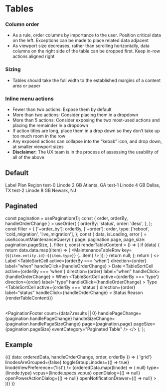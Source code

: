 

<Meta title="Components/Table" />

# Tables

### Column order
- As a rule, order columns by importance to the user. Position critical data on the left. Exceptions can be made to place related data adjacent
- As viewport size decreases, rather than scrolling horizontally, data columns on the right side of the table can be dropped first. Keep in-row actions aligned right

### Sizing
- Tables should take the full width to the established margins of a content area or paper

### Inline menu actions 
- Fewer than two actions: Expose them by default
- More than two actions: Consider placing them in a dropdown
- More than 5 actions: Consider exposing the two most-used actions and placing the remainder in a dropdown
- If action titles are long, place them in a drop down so they don’t take up too much room in the row
- Any exposed actions can collapse into the “kebab” icon, and drop down, at smaller viewport sizes
- **Disclaimer:** The UX team is in the process of assessing the usability of all of the above


## Default

<Canvas>
  <Story name="Default">
    <TableWrapper>
      <TableHead>
        <TableRow>
          <TableCell>
            Label
          </TableCell>
          <TableCell>
            Plan
          </TableCell>
          <TableCell>
            Region
          </TableCell>
        </TableRow>
      </TableHead>
      <TableBody>
        <TableRow>
          <TableCell>test-0</TableCell>
          <TableCell>Linode 2 GB</TableCell>
          <TableCell>Atlanta, GA</TableCell>
        </TableRow>
        <TableRow>
          <TableCell>test-1</TableCell>
          <TableCell>Linode 4 GB</TableCell>
          <TableCell>Dallas, TX</TableCell>
        </TableRow>
        <TableRow>
          <TableCell>test-2</TableCell>
          <TableCell>Linode 8 GB</TableCell>
          <TableCell>Newark, NJ</TableCell>
        </TableRow>
      </TableBody>
    </TableWrapper>
  </Story>
</Canvas>

## Paginated

<Canvas>
  <Story name="Paginated">
    <PagiatedExample />
  </Story>
</Canvas>

  const pagination = usePagination(1);
  const { order, orderBy, handleOrderChange } = useOrder(
    {
      orderBy: 'status',
      order: 'desc',
    },
  );
  const filter = {
    ['+order_by']: orderBy,
    ['+order']: order,
    type: ['reboot', 'cold_migration', 'live_migration'],
  };
  const { data, isLoading, error } = useAccountMaintenanceQuery(
    {
      page: pagination.page,
      page_size: pagination.pageSize,
    },
    filter
  );
  const renderTableContent = () => {
    if (data) {
      return data.data.map((item) => (
        <MaintenanceTableRow key={`${item.entity.id}-${item.type}`} {...item} />
      ));
    }
    return null;
  };
  return (
    <>
      <Table>
        <TableHead>
          <TableRow>
            <TableCell>Label</TableCell>
            <TableSortCell
              active={orderBy === 'when'}
              direction={order}
              label="when"
              handleClick={handleOrderChange}
            >
              Date
            </TableSortCell>
            <TableSortCell
              active={orderBy === 'when'}
              direction={order}
              label="when"
              handleClick={handleOrderChange}
            >
              When
            </TableSortCell>
            <TableSortCell
              active={orderBy === 'type'}
              direction={order}
              label="type"
              handleClick={handleOrderChange}
            >
              Type
            </TableSortCell>
            <TableSortCell
              active={orderBy === 'status'}
              direction={order}
              label="status"
              handleClick={handleOrderChange}
            >
              Status
            </TableSortCell>
            <TableCell>Reason</TableCell>
          </TableRow>
        </TableHead>
        <TableBody>{renderTableContent()}</TableBody>
      </Table>
      <PaginationFooter
        count={data?.results || 0}
        handlePageChange={pagination.handlePageChange}
        handleSizeChange={pagination.handlePageSizeChange}
        page={pagination.page}
        pageSize={pagination.pageSize}
        eventCategory="Paginated Table"
      />
    </>
  );
};

## Example

<Canvas>
  <Story name="Example">
    <Provider store={store}>
      <OrderBy data={Object.values(linodes)} orderBy={'label'} order={'asc'}>
        {({ data: orderedData, handleOrderChange, order, orderBy }) => (
          <TableWrapper>
            <SortableTableHead
              order={order}
              orderBy={orderBy}
              handleOrderChange={handleOrderChange}
              toggleLinodeView={() => 'grid'}
              linodesAreGrouped={false}
              toggleGroupLinodes={() => true}
              linodeViewPreference={'list'}
            />
            <TableBody>
              {orderedData.map((linode) => (
                <LinodeRow
                  key={linode.id}
                  id={linode.id}
                  image={linode.image}
                  ipv4={linode.ipv4}
                  ipv6={linode.ipv6}
                  label={linode.label}
                  backups={linode.backups}
                  displayStatus={capitalize(linode.status)}
                  region={linode.region}
                  status={linode.status}
                  disk={linode.specs.disk}
                  memory={linode.specs.memory}
                  mostRecentBackup={linode.backups.last_successful}
                  tags={linode.tags}
                  openTagDrawer={() => null}
                  type={linode.type}
                  vcpus={linode.specs.vcpus}
                  openDialog={() => null}
                  openPowerActionDialog={() => null}
                  openNotificationDrawer={() => null}
                ></LinodeRow>
              ))}
            </TableBody>
          </TableWrapper>
        )}
      </OrderBy>
    </Provider>
  </Story>
</Canvas>

